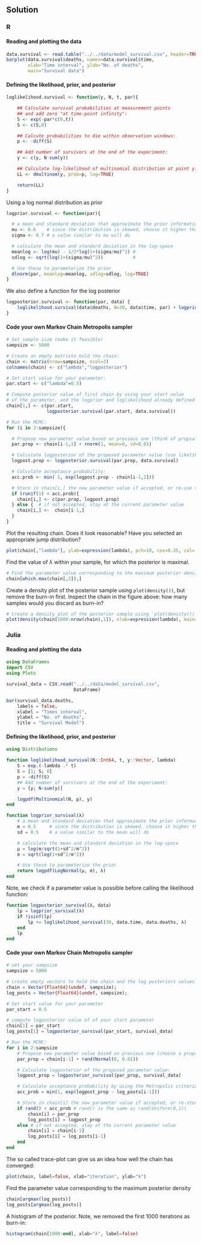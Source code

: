 ## Solution {.tabset}

### R

#### Reading and plotting the data

```r
data.survival <- read.table("../../data/model_survival.csv", header=TRUE)
barplot(data.survival$deaths, names=data.survival$time,
        xlab="Time interval", ylab="No. of deaths",
        main="Survival data")
```


#### Defining the likelihood, prior, and posterior


```r
loglikelihood.survival <- function(y, N, t, par){

    ## Calculate survival probabilities at measurement points
    ## and add zero "at time-point infinity":
    S <- exp(-par*c(0,t))
    S <- c(S,0)

    ## Calcute probabilities to die within observation windows:
    p <- -diff(S)

    ## Add number of survivors at the end of the experiment:
    y <- c(y, N-sum(y))

    ## Calculate log-likelihood of multinomial distribution at point y:
    LL <- dmultinom(y, prob=p, log=TRUE)

    return(LL)
}
```
Using a log normal distribution as prior
```r
logprior.survival <- function(par){

  # a mean and standard deviation that approximate the prior information given above are:
  mu <- 0.6    # since the distribution is skewed, choose it higher than 0.3 (the mode)
  sigma <- 0.7 # a value similar to mu will do

  # calculate the mean and standard deviation in the log-space
  meanlog <- log(mu) - 1/2*log(1+(sigma/mu)^2) #
  sdlog <- sqrt(log(1+(sigma/mu)^2))           #

  # Use these to parameterize the prior
  dlnorm(par, meanlog=meanlog, sdlog=sdlog, log=TRUE)
}

```

We also define a function for the log posterior
```r
logposterior.survival <- function(par, data) {
    loglikelihood.survival(data$deaths, N=30, data$time, par) + logprior.survival(par)
}
```

#### Code your own Markov Chain Metropolis sampler

```r

# Set sample size (make it feasible)
sampsize <- 5000

# Create an empty matrixto hold the chain:
chain <- matrix(nrow=sampsize, ncol=2)
colnames(chain) <- c("lambda","logposterior")

# Set start value for your parameter:
par.start <- c("lambda"=0.5)

# Compute posterior value of first chain by using your start value
# of the parameter, and the logprior and loglikelihood already defined
chain[1,] <- c(par.start,
               logposterior.survival(par.start, data.survival))

# Run the MCMC:
for (i in 2:sampsize){

  # Propose new parameter value based on previous one (think of propsal distribution):
  par.prop <- chain[i-1,1] + rnorm(1, mean=0, sd=0.01)

  # Calculate logposterior of the proposed parameter value (use likelihood and prior):
  logpost.prop <- logposterior.survival(par.prop, data.survival)

  # Calculate acceptance probability:
  acc.prob <- min( 1, exp(logpost.prop - chain[i-1,2]))

  # Store in chain[i,] the new parameter value if accepted, or re-use the old one if rejected:
  if (runif(1) < acc.prob){
    chain[i,] <- c(par.prop, logpost.prop)
  } else {  # if not accepted, stay at the current parameter value
    chain[i,] <-  chain[i-1,]
  }
}

```

Plot the resulting chain. Does it look reasonable? Have you selected an appropriate jump distribution?

```r
plot(chain[,"lambda"], ylab=expression(lambda), pch=19, cex=0.25, col='black')

```

Find the value of $\lambda$ within your sample, for which the posterior is maximal.

```r
# Find the parameter value corresponding to the maximum posterior density
chain[which.max(chain[,2]),]
```

Create a density plot of the posterior sample using `plot(density())`,
but remove the burn-in first. Inspect the chain in the figure above: how
many samples would you discard as burn-in?

```r
# Create a density plot of the posterior sample using `plot(density())` without burn-in
plot(density(chain[1000:nrow(chain),1]), xlab=expression(lambda), main="")
```



### Julia


#### Reading and plotting the data

```julia
using DataFrames
import CSV
using Plots

survival_data = CSV.read("../../data/model_survival.csv",
                         DataFrame)

bar(survival_data.deaths,
    labels = false,
    xlabel = "Times interval",
    ylabel = "No. of deaths",
    title = "Survival Model")
```

#### Defining the likelihood, prior, and posterior

```julia
using Distributions

function loglikelihood_survival(N::Int64, t, y::Vector, lambda)
    S = exp.(-lambda .* t)
    S = [1; S; 0]
    p = -diff(S)
    ## Add number of survivors at the end of the experiment:
    y = [y; N-sum(y)]

    logpdf(Multinomial(N, p), y)
end

function logprior_survival(λ)
    # a mean and standard deviation that approximate the prior information given above:
    m = 0.5     # since the distribution is skewed, choose it higher than 0.3 (the mode)
    sd = 0.5    # a value similar to the mean will do

    # calculate the mean and standard deviation in the log-space
    μ = log(m/sqrt(1+sd^2/m^2))
    σ = sqrt(log(1+sd^2/m^2))

    # Use these to parameterize the prior
    return logpdf(LogNormal(μ, σ), λ)
end
```

Note, we check if a parameter value is possible before calling the
likelihood function:
```julia
function logposterior_survival(λ, data)
    lp = logprior_survival(λ)
    if !isinf(lp)
        lp += loglikelihood_survival(30, data.time, data.deaths, λ)
    end
    lp
end
```

#### Code your own Markov Chain Metropolis sampler


```julia
# set your sampsize
sampsize = 5000

# create empty vectors to hold the chain and the log posteriors values
chain = Vector{Float64}(undef, sampsize);
log_posts = Vector{Float64}(undef, sampsize);

# Set start value for your parameter
par_start = 0.5

# compute logposterior value of of your start parameter
chain[1] = par_start
log_posts[1] = logposterior_survival(par_start, survival_data)

# Run the MCMC:
for i in 2:sampsize
    # Propose new parameter value based on previous one (choose a propsal distribution):
    par_prop = chain[i-1] + rand(Normal(0, 0.01))

    # Calculate logposterior of the proposed parameter value:
    logpost_prop = logposterior_survival(par_prop, survival_data)

    # Calculate acceptance probability by using the Metropolis criterion min(1, ... ):
    acc_prob = min(1, exp(logpost_prop - log_posts[i-1]))

    # Store in chain[i] the new parameter value if accepted, or re-store old one if rejected:
    if rand() < acc_prob # rand() is the same as rand(Uniform(0,1))
        chain[i] = par_prop
        log_posts[i] = logpost_prop
    else # if not accepted, stay at the current parameter value
        chain[i] = chain[i-1]
        log_posts[i] = log_posts[i-1]
    end
end
```

The so called trace-plot can give us an idea how well the chain has converged:
```julia
plot(chain, label=false, xlab="iteration", ylab="λ")
```

Find the parameter value corresponding to the maximum posterior density
```julia
chain[argmax(log_posts)]
log_posts[argmax(log_posts)]
```

A histogram of the posterior. Note, we removed the first 1000
iterations as burn-in:
```julia
histogram(chain[1000:end], xlab="λ", label=false)
```
